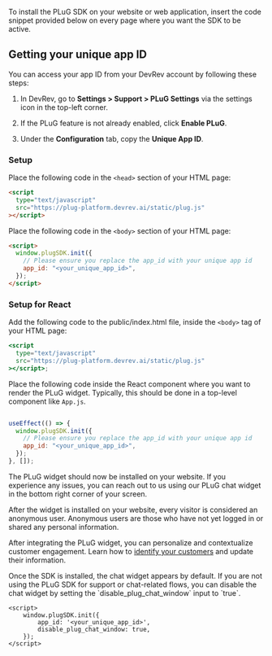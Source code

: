 To install the PLuG SDK on your website or web application, insert the code snippet provided below on every page where you want the SDK to be active.

## Getting your unique app ID

You can access your app ID from your DevRev account by following these steps:
1. In DevRev, go to **Settings > Support > PLuG Settings** via the settings icon in the top-left corner.

2. If the PLuG feature is not already enabled, click **Enable PLuG**.

3. Under the **Configuration** tab, copy the **Unique App ID**.

### Setup 

Place the following code in the `<head>` section of your HTML page:
```html
<script
  type="text/javascript"
  src="https://plug-platform.devrev.ai/static/plug.js"
></script>
```

Place the following code in the `<body>` section of your HTML page:

```html
<script>
  window.plugSDK.init({
    // Please ensure you replace the app_id with your unique app id
    app_id: "<your_unique_app_id>",
  });
</script>
```

### Setup for React

Add the following code to the public/index.html file, inside the `<body>` tag of your HTML page:

```jsx
<script
  type="text/javascript"
  src="https://plug-platform.devrev.ai/static/plug.js"
></script>;
```

Place the following code inside the React component where you want to render the PLuG widget. Typically, this should be done in a top-level component like `App.js`.

```jsx

useEffect(() => {
  window.plugSDK.init({
    // Please ensure you replace the app_id with your unique app id
    app_id: "<your_unique_app_id>",
  });
}, []);
```

The PLuG widget should now be installed on your website. If you experience any issues, you can reach out to us using our PLuG chat widget in the bottom right corner of your screen.

After the widget is installed on your website, every visitor is considered an anonymous user. Anonymous users are those who have not yet logged in or shared any personal information.

After integrating the PLuG widget, you can personalize and contextualize customer engagement. Learn how to [identify your customers](./user-identity) and update their information.

<Callout intent="note">
Once the SDK is installed, the chat widget appears by default. If you are not using the PLuG SDK for support or chat-related flows, you can disable the chat widget by setting the `disable_plug_chat_window` input to `true`.
</Callout>

```
<script>
    window.plugSDK.init({
        app_id: '<your_unique_app_id>',
        disable_plug_chat_window: true,
    });
</script>
```
